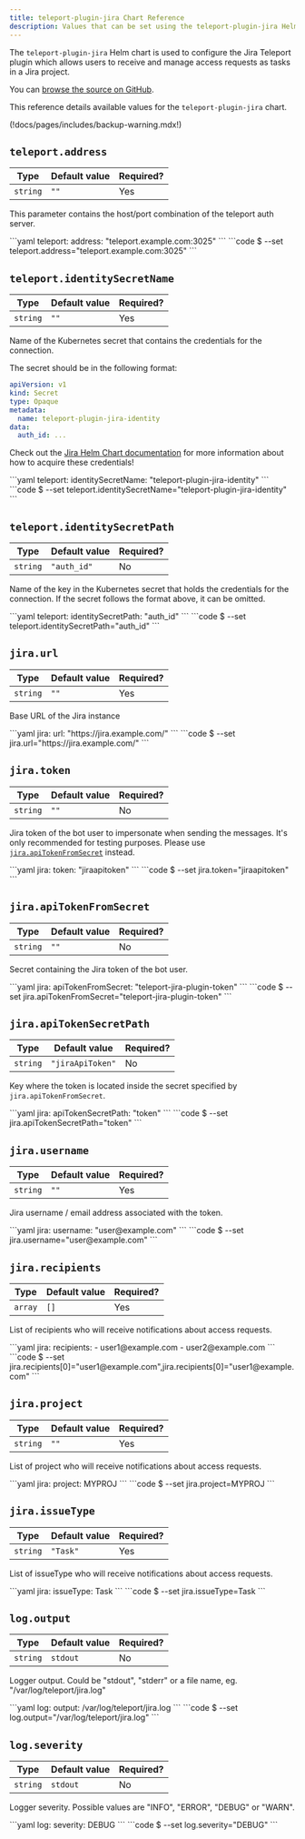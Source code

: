 ```yaml
---
title: teleport-plugin-jira Chart Reference
description: Values that can be set using the teleport-plugin-jira Helm chart
---
```


The `teleport-plugin-jira` Helm chart is used to configure the Jira Teleport plugin which allows users to receive and manage access requests as tasks in a Jira project.

You can [browse the source on GitHub](https://github.com/gravitational/teleport-plugins/tree/master/charts/access/jira).

This reference details available values for the `teleport-plugin-jira` chart.

(!docs/pages/includes/backup-warning.mdx!)

## `teleport.address`

| Type | Default value | Required? |
| - | - | - |
| `string` | `""` | Yes |

This parameter contains the host/port combination of the teleport auth server.

<Tabs>
  <TabItem label="values.yaml">
  ```yaml
  teleport:
    address: "teleport.example.com:3025"
  ```
  </TabItem>
  <TabItem label="--set">
  ```code
  $ --set teleport.address="teleport.example.com:3025"
  ```
  </TabItem>
</Tabs>

## `teleport.identitySecretName`

| Type | Default value | Required? |
| - | - | - |
| `string` | `""` | Yes |

Name of the Kubernetes secret that contains the credentials for the connection.

The secret should be in the following format:

```yaml
apiVersion: v1
kind: Secret
type: Opaque
metadata:
  name: teleport-plugin-jira-identity
data:
  auth_id: ...
```

Check out the [Jira Helm Chart documentation](https://github.com/gravitational/teleport-plugins/tree/master/charts/access/jira#prerequisites) for more information about how to acquire these credentials!

<Tabs>
  <TabItem label="values.yaml">
  ```yaml
  teleport:
    identitySecretName: "teleport-plugin-jira-identity"
  ```
  </TabItem>
  <TabItem label="--set">
  ```code
  $ --set teleport.identitySecretName="teleport-plugin-jira-identity"
  ```
  </TabItem>
</Tabs>

## `teleport.identitySecretPath`

| Type | Default value | Required? |
| - | - | - |
| `string` | `"auth_id"` | No |

Name of the key in the Kubernetes secret that holds the credentials for the connection. If the secret follows the format above, it can be omitted.

<Tabs>
  <TabItem label="values.yaml">
  ```yaml
  teleport:
    identitySecretPath: "auth_id"
  ```
  </TabItem>
  <TabItem label="--set">
  ```code
  $ --set teleport.identitySecretPath="auth_id"
  ```
  </TabItem>
</Tabs>

## `jira.url`

| Type | Default value | Required? |
| - | - | - |
| `string` | `""` | Yes |

Base URL of the Jira instance

<Tabs>
  <TabItem label="values.yaml">
  ```yaml
  jira:
    url: "https://jira.example.com/"
  ```
  </TabItem>
  <TabItem label="--set">
  ```code
  $ --set jira.url="https://jira.example.com/"
  ```
  </TabItem>
</Tabs>

## `jira.token`

| Type | Default value | Required? |
| - | - | - |
| `string` | `""` | No |

Jira token of the bot user to impersonate when sending the messages. It's only recommended for testing purposes.
Please use [`jira.apiTokenFromSecret`](#jiraapitokenfromsecret) instead.

<Tabs>
  <TabItem label="values.yaml">
  ```yaml
  jira:
    token: "jiraapitoken"
  ```
  </TabItem>
  <TabItem label="--set">
  ```code
  $ --set jira.token="jiraapitoken"
  ```
  </TabItem>
</Tabs>

## `jira.apiTokenFromSecret`

| Type | Default value | Required? |
| - | - | - |
| `string` | `""` | No |

Secret containing the Jira token of the bot user.

<Tabs>
  <TabItem label="values.yaml">
  ```yaml
  jira:
    apiTokenFromSecret: "teleport-jira-plugin-token"
  ```
  </TabItem>
  <TabItem label="--set">
  ```code
  $ --set jira.apiTokenFromSecret="teleport-jira-plugin-token"
  ```
  </TabItem>
</Tabs>

## `jira.apiTokenSecretPath`

| Type | Default value | Required? |
| - | - | - |
| `string` | `"jiraApiToken"` | No |

Key where the token is located inside the secret specified by `jira.apiTokenFromSecret`.

<Tabs>
  <TabItem label="values.yaml">
  ```yaml
  jira:
    apiTokenSecretPath: "token"
  ```
  </TabItem>
  <TabItem label="--set">
  ```code
  $ --set jira.apiTokenSecretPath="token"
  ```
  </TabItem>
</Tabs>

## `jira.username`

| Type | Default value | Required? |
| - | - | - |
| `string` | `""` | Yes |

Jira username / email address associated with the token.

<Tabs>
  <TabItem label="values.yaml">
  ```yaml
  jira:
    username: "user@example.com"
  ```
  </TabItem>
  <TabItem label="--set">
  ```code
  $ --set jira.username="user@example.com"
  ```
  </TabItem>
</Tabs>

## `jira.recipients`

| Type | Default value | Required? |
| - | - | - |
| `array` | `[]` | Yes |

List of recipients who will receive notifications about access requests.

<Tabs>
  <TabItem label="values.yaml">
  ```yaml
  jira:
    recipients:
      - user1@example.com
      - user2@example.com
  ```
  </TabItem>
  <TabItem label="--set">
  ```code
  $ --set jira.recipients[0]="user1@example.com",jira.recipients[0]="user1@example.com"
  ```
  </TabItem>
</Tabs>

## `jira.project`

| Type | Default value | Required? |
| - | - | - |
| `string` | `""` | Yes |

List of project who will receive notifications about access requests.

<Tabs>
  <TabItem label="values.yaml">
  ```yaml
  jira:
    project: MYPROJ
  ```
  </TabItem>
  <TabItem label="--set">
  ```code
  $ --set jira.project=MYPROJ
  ```
  </TabItem>
</Tabs>

## `jira.issueType`

| Type | Default value | Required? |
| - | - | - |
| `string` | `"Task"` | Yes |

List of issueType who will receive notifications about access requests.

<Tabs>
  <TabItem label="values.yaml">
  ```yaml
  jira:
    issueType: Task
  ```
  </TabItem>
  <TabItem label="--set">
  ```code
  $ --set jira.issueType=Task
  ```
  </TabItem>
</Tabs>

## `log.output`

| Type | Default value | Required? |
| - | - | - |
| `string` | `stdout` | No |

Logger output. Could be "stdout", "stderr" or a file name, eg. "/var/log/teleport/jira.log"

<Tabs>
  <TabItem label="values.yaml">
  ```yaml
  log:
    output: /var/log/teleport/jira.log
  ```
  </TabItem>
  <TabItem label="--set">
  ```code
  $ --set log.output="/var/log/teleport/jira.log"
  ```
  </TabItem>
</Tabs>

## `log.severity`

| Type | Default value | Required? |
| - | - | - |
| `string` | `stdout` | No |

Logger severity. Possible values are "INFO", "ERROR", "DEBUG" or "WARN".

<Tabs>
  <TabItem label="values.yaml">
  ```yaml
  log:
    severity: DEBUG
  ```
  </TabItem>
  <TabItem label="--set">
  ```code
  $ --set log.severity="DEBUG"
  ```
  </TabItem>
</Tabs>
